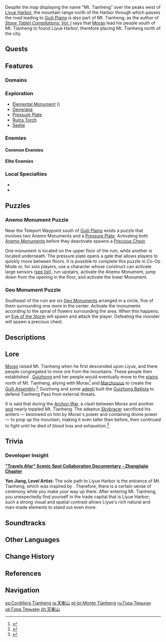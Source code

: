 {{Location Infobox
|image        = <gallery>
Mt. Tianheng.png|In-game
Location Mt. Tianheng.png|Map
</gallery>
|type         = Subarea
|region       = Liyue
|area         = Sea of Clouds
}}
{{Location Intro|{{Lang|'''Mt. Tianheng'''|zh=天衡山|zh_rm=Tiānhéng-shān}}|description=<p></p>}}

Despite the map displaying the name "Mt. Tianheng" over the peaks west of [[Liyue Harbor]], the mountain range north of the Harbor through which passes the road leading to [[Guili Plains]] is also part of Mt. Tianheng, as the author of ''[[Stone Tablet Compilations: Vol. I]]'' says that [[Morax]] lead his people south of Mt. Tianheng to found Liyue Harbor, therefore placing Mt. Tianheng north of the city.

==Quests==
{{Quests by Category List|heo=1}}

==Features==
===Domains===
{{Domains by Category Gallery}}

===Exploration===
*[[Elemental Monument]] ({{Geo}})
*[[Geograna]]
*[[Pressure Plate]]
*[[Ruins Torch]]
*[[Seelie]]

===Enemies===
====Common Enemies====
{{Enemy List|Fatui Skirmisher - Geochanter Bracer;Fatui Skirmisher - Electrohammer Vanguard;Pyro Hilichurl Shooter;Dendro Samachurl;Geo Samachurl;Cryo Slime}}

====Elite Enemies====
{{Enemy List|Rock Shieldwall Mitachurl;Ruin Hunter}}

===Local Specialties===
*{{Item|Noctilucous Jade}}
*{{Item|Qingxin}}

==Puzzles==
===Anemo Monument Puzzle===
Near the Teleport Waypoint south of [[Guili Plains]] exists a puzzle that involves two Anemo Monuments and a [[Pressure Plate]]. Activating both [[Anemo Monument]]s before they deactivate spawns a [[Chests|Precious Chest]].

One monument is located on the upper floor of the ruin, while another is located underneath. The pressure plate opens a gate that allows players to quickly move between floors. It is possible to complete this puzzle in Co-Op Mode or, for solo players, use a character whose construct can activate large sensors ([[Pressure Plate#Activating Large Sensors|see list]]), run upstairs, activate the Anemo Monument, jump down from the opening in the floor, and activate the lower Monument.

===Geo Monument Puzzle===
Southeast of the ruin are six [[Geo Monument]]s arranged in a circle, five of them surrounding one more in the center. Activate the monuments according to the spiral of flowers surrounding the area. When this happens, an [[Eye of the Storm]] will spawn and attack the player. Defeating the monster will spawn a precious chest.

==Descriptions==
{{Description|The pride of the mountain range that shelters Liyue Harbor from the west, acting as a natural shield against any enemies that may come that way.<br />There are uncountable records of wars both big and small whereby enemies have been blocked by this barrier. As such you can still see ancient ruins of city walls, forts, and defensive structures.<br />Liyue's earliest mining operations are also believed to have started in this area.|[https://genshin.hoyoverse.com/en/map Exploration], Genshin Impact Official Site}}

==Lore==
[[Morax]] raised Mt. Tianheng when he first descended upon Liyue, and there people congregated to mine ore from the mountains. These people then established {{Lang|Shanhui Fort|zh=山辉砦}}. [[Guizhong]] and her people would eventually move to the [[Guili Plains|plains]] north of Mt. Tianheng, allying with Morax<ref>{{Ref/Book|Stone Tablet Compilations: Vol. I}}</ref> and [[Marchosius]] to create the [[Guili Assembly]].<ref>{{Ref/Quest|Three to Get Ready, and Here We Go}}</ref> Guizhong and some [[adepti]] built the [[Guizhong Ballista]] to defend Tianheng Pass from external threats.

It is said that during the [[Archon War]], a clash between Morax and another [[god]] nearly toppled Mt. Tianheng. The adeptus [[Skybracer]] sacrificed his antlers &mdash; bestowed on him by Morax's power and containing divine power &mdash; to prop up the mountain, making it even taller than before, then continued to fight until he died of blood loss and exhaustion.<ref>{{Ref/NPC|Madame Ping|c=during [[Lantern Rite]]}}</ref>

==Trivia==
===Developer Insight===
'''[https://youtu.be/mfUSO0DlAwc "Travels Afar" Scenic Spot Collaboration Documentary - Zhangjiajie Chapter]'''

'''Yan Jiang, Level Artist:''' The sole path to Liyue Harbor is the entrance of Mt. Tianheng, which was inspired by {{w|Tianmen Mountain}}. Therefore, there is a certain sense of ceremony while you make your way up there. After entering Mt. Tianheng, you unexpectedly find yourself in the trade capital that is Liyue Harbor; such a strong visual and spatial contrast allows Liyue's rich natural and man-made elements to stand out even more.

==Soundtracks==
{{Soundtracks by Category Table|Mt. Tianheng Soundtracks|header=Mt. Tianheng}}

==Other Languages==
{{Other Languages
|en      = Mt. Tianheng
|zhs     = 天衡山
|zhs_rm  = Tiānhéng-shān
|zht     = 天衡山
|zht_rm  = Tiānhéng-shān
|zh_tl   = Emperor Authority Mountain<ref>Baidu Encyclopedia: [https://baike.baidu.com/item/%E5%A4%A9%E8%A1%A1/10040643 天衡（古词语）]</ref>
|zh_note = May also mean "Sky-Measuring Mountain." May also refer to parts of the [[Liyue Qixing]], including the Yuheng.
|ja      = {{Rubi|天|てん|衡|こう|山|ざん}}
|ja_rm   = Tenkou-zan<ref>[[Map]], Label: Mt. Tianheng (Japanese)</ref>
|ja_tl   = Emperor Authority Mountain{{Sino|ja}}
|ko      = {{tt|천형산|天衡山}}
|ko_rm   = Cheonhyeong-san
|ko_tl   = Emperor Authority Mountain{{Sino|ko}}
|es      = Cordillera Tianheng
|es_tl   = Tianheng Mountain Range
|fr      = Monts Tianheng
|fr_tl   = Tianheng Mountains
|ru      = Гора Тяньхэн
|ru_tl   = Mt. Tianheng
|th      = Mt. Tianheng
|vi      = {{tt|Thiên Hoành Sơn|天衡山}}
|vi_tl   = Emperor Authority Mountain{{Sino|vi}}
|de      = Tianheng-Berg
|de_tl   = Tianheng Mountain
|id      = Mt. Tianheng
|pt      = Monte Tianheng
|pt_tl   = Tianheng Mountain
|tr      = Tianheng Dağı
|tr_tl   = 
|it      = Monte Tianheng
|it_tl   = Mount Tianheng
}}

==Change History==
{{Change History|1.0}}

==References==
{{Reflist}}

==Navigation==
{{Area Navbox|Liyue}}

[[es:Cordillera Tianheng]]
[[ja:天衡山]]
[[pt-br:Monte Tianheng]]
[[ru:Гора Тяньхэн]]
[[uk:Гора Тяньхен]]
[[zh:天衡山]]
